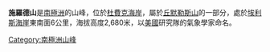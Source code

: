 {{coord|85|23|S|175|12|W|display=title}}

'''施羅德山'''是[[南極洲|南極洲]]的山峰，位於[[杜費克海岸|杜費克海岸]]，屬於[[丘默勒斯山|丘默勒斯山]]的一部分，處於[[埃利斯海崖|埃利斯海崖]]東南面6公里，海拔高度2,680米，以[[美國|美國]]研究隊的氣象學家命名。

{{DEFAULTSORT:Schroeder Hill}}
[[Category:南極洲山峰|Category:南極洲山峰]]


{{DufekCoast-geo-stub}}